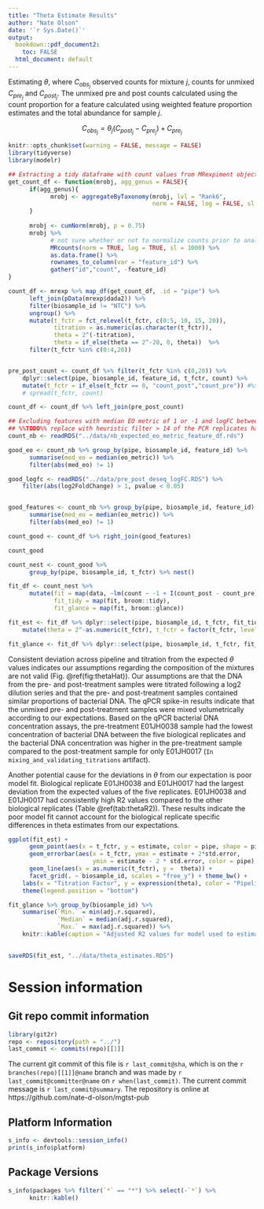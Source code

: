```yaml
---
title: "Theta Estimate Results"
author: "Nate Olson"
date: '`r Sys.Date()`'
output:
  bookdown::pdf_document2: 
    toc: FALSE
  html_document: default
---
```



Estimating $\theta$, where $C_{obs_j}$ observed counts for mixture $j$, counts for unmixed $C_{pre_j}$ and $C_{post_j}$. 
The unmixed pre and post counts calculated using the count proportion for a feature calculated using weighted feature proportion estimates and the total abundance for sample $j$.  

$$C_{obs_j} = \theta_j (C_{post_j} - C_{pre_j}) + C_{pre_j}$$ 


```r
knitr::opts_chunk$set(warning = FALSE, message = FALSE) 
library(tidyverse)
library(modelr)
```

```r
## Extracting a tidy dataframe with count values from MRexpiment objects
get_count_df <- function(mrobj, agg_genus = FALSE){
      if(agg_genus){
            mrobj <- aggregateByTaxonomy(mrobj, lvl = "Rank6", 
                                         norm = FALSE, log = FALSE, sl = 1)
      }
      
      mrobj <- cumNorm(mrobj, p = 0.75)
      mrobj %>%
            # not sure whether or not to normalize counts prior to analysis
            MRcounts(norm = TRUE, log = TRUE, sl = 1000) %>%  
            as.data.frame() %>% 
            rownames_to_column(var = "feature_id") %>% 
            gather("id","count", -feature_id)
} 

count_df <- mrexp %>% map_df(get_count_df, .id = "pipe") %>% 
      left_join(pData(mrexp$dada2)) %>% 
      filter(biosample_id != "NTC") %>% 
      ungroup() %>% 
      mutate(t_fctr = fct_relevel(t_fctr, c(0:5, 10, 15, 20)),
             titration = as.numeric(as.character(t_fctr)), 
             theta = 2^(-titration),
             theta = if_else(theta == 2^-20, 0, theta))  %>% 
      filter(t_fctr %in% c(0:4,20))


pre_post_count <- count_df %>% filter(t_fctr %in% c(0,20)) %>% 
    dplyr::select(pipe, biosample_id, feature_id, t_fctr, count) %>% 
    mutate(t_fctr = if_else(t_fctr == 0, "count_post","count_pre")) #%>% 
    # spread(t_fctr, count)

count_df <- count_df %>% left_join(pre_post_count)

## Excluding features with median EO metric of 1 or -1 and logFC between pre and post < 1
## %%TODO%% replace with heuristic filter > 14 of the PCR replicates have observed counts, and only features with observed counts for unmixed samples.  
count_nb <- readRDS("../data/nb_expected_eo_metric_feature_df.rds") 

good_eo <- count_nb %>% group_by(pipe, biosample_id, feature_id) %>% 
      summarise(med_eo = median(eo_metric)) %>% 
      filter(abs(med_eo) != 1)

good_logfc <- readRDS("../data/pre_post_deseq_logFC.RDS") %>% 
    filter(abs(log2FoldChange) > 1, pvalue < 0.05) 


good_features <- count_nb %>% group_by(pipe, biosample_id, feature_id) %>% 
      summarise(med_eo = median(eo_metric)) %>% 
      filter(abs(med_eo) != 1)

count_good <- count_df %>% right_join(good_features)
```

```r
count_good
```


```r
count_nest <- count_good %>% 
      group_by(pipe, biosample_id, t_fctr) %>% nest()

fit_df <- count_nest %>% 
      mutate(fit = map(data, ~lm(count ~ -1 + I(count_post - count_pre), offset = count_pre, data = .)),
             fit_tidy = map(fit, broom::tidy),
             fit_glance = map(fit, broom::glance))
```


```r
fit_est <- fit_df %>% dplyr::select(pipe, biosample_id, t_fctr, fit_tidy) %>% unnest() %>% 
    mutate(theta = 2^-as.numeric(t_fctr), t_fctr = factor(t_fctr, levels = c(1:5,10,15))) 

fit_glance <- fit_df %>% dplyr::select(pipe, biosample_id, t_fctr, fit_glance) %>% unnest()
```


Consistent deviation across pipeline and titration from the expected $\theta$ values indicates our assumptions regarding the composition of the mixtures are not valid (Fig. \@ref(fig:thetaHat)). 
Our assumptions are that the DNA from the pre- and post-treatment samples were titrated following a log2 dilution series and that the pre- and post-treatment samples contained similar proportions of bacterial DNA. 
The qPCR spike-in results indicate that the unmixed pre- and post-treatment samples were mixed volumetrically according to our expectations. 
Based on the qPCR bacterial DNA concentration assays, the pre-treatment E01JH0038 sample had the lowest concentration of bacterial DNA between the five biological replicates and the bacterial DNA concentration was higher in the pre-treatment sample compared to the post-treatment sample for only E01JH0017 (`In mixing_and_validating_titrations` artifact).

Another potential cause for the deviations in $\theta$ from our expectation is poor model fit. 
Biological replicate E01JH0038 and E01JH0017 had the largest deviation from the expected values of the five replicates. 
E01JH0038 and E01JH0017 had consistently high R2 values compared to the other biological replicates (Table \@ref(tab:thetaR2)).
These results indicate the poor model fit cannot account for the biological replicate specific differences in theta estimates from our expectations. 


```r
ggplot(fit_est) + 
      geom_point(aes(x = t_fctr, y = estimate, color = pipe, shape = pipe)) + 
      geom_errorbar(aes(x = t_fctr, ymax = estimate + 2*std.error, 
                        ymin = estimate - 2 * std.error, color = pipe), width = 0) + 
      geom_line(aes(x = as.numeric(t_fctr), y =  theta)) + 
      facet_grid(. ~ biosample_id, scales = "free_y") + theme_bw() +
    labs(x = "Titration Factor", y = expression(theta), color = "Pipeline", shape = "Pipeline") + 
    theme(legend.position = "bottom")
```


```r
fit_glance %>% group_by(biosample_id) %>% 
    summarise(`Min.` = min(adj.r.squared),  
              `Median` = median(adj.r.squared), 
              `Max.` = max(adj.r.squared)) %>% 
    knitr::kable(caption = "Adjusted R2 values for model used to estimate theta.", digits = 3)
    
```

```r
saveRDS(fit_est, "../data/theta_estimates.RDS")
```


# Session information 

## Git repo commit information
```r
library(git2r)
repo <- repository(path = "../")
last_commit <- commits(repo)[[1]]
```

The current git commit of this file is `r last_commit@sha`, which is on the `r branches(repo)[[1]]@name` branch and was made by `r last_commit@committer@name` on `r when(last_commit)`. The current commit message is `r last_commit@summary`. The repository is online at https://github.com/nate-d-olson/mgtst-pub  


## Platform Information
```r
s_info <- devtools::session_info()
print(s_info$platform)
```


## Package Versions
```r
s_info$packages %>% filter(`*` == "*") %>% select(-`*`) %>% 
      knitr::kable()
```